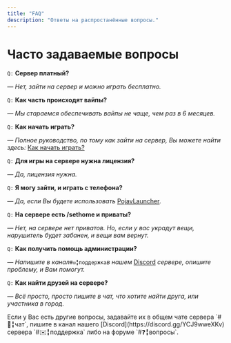 ```yaml
---
title: "FAQ"
description: "Ответы на распростанённые вопросы."
---
```


# Часто задаваемые вопросы

`Q:` **Сервер платный?**

_— Нет, зайти на сервер и можно играть бесплатно._

`Q:` **Как часть происходят вайпы?**

_— Мы стараемся обеспечивать вайпы не чаще, чем раз в 6 месяцев._

`Q:` **Как начать играть?**

_— Полное руководство, по тому как зайти на сервер, Вы можете найти здесь:_ [Как начать играть?](https://wiki.lotus-land.net/start/how)

`Q:` **Для игры на сервере нужна лицензия?**

_— Да, лицензия нужна._

`Q:` **Я могу зайти, и играть с телефона?**

_— Да, если Вы будете использовать_ [PojavLauncher](https://pojavlauncher.net/)_._

`Q:` **На сервере есть /sethome и приваты?**

_— Нет, на сервере нет приватов. Но, если у вас украдут вещи, нарушитель будет забанен, и вещи вам вернут._

`Q:` **Как получить помощь администрации?**

_— Напишите в канал_`#✉️╏поддержка`_в нашем_ [Discord](https://discord.gg/YCJ9wweXKv) _сервере, опишите проблему, и Вам помогут._

`Q:` **Как найти друзей на сервере?**

_— Всё просто, просто пишите в чат, что хотите найти друга, или участника в город._

<Tip>
  Если у Вас есть другие вопросы, задавайте их в общем чате сервера `#💬╏чат`, пишите в канал нашего [Discord](https://discord.gg/YCJ9wweXKv) сервера `#✉️╏поддержка` либо на форуме `#❓╏вопросы`.
</Tip>